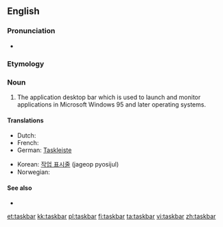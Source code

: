 ==English==

===Pronunciation===
* {{audio|en-uk-taskbar.ogg|Audio (UK)}}

===Etymology===
{{compound|task|bar}}

===Noun===
{{en-noun}}

# {{context|computing|lang=en}} The application desktop bar which is used to launch and monitor applications in Microsoft Windows 95 and later operating systems.

====Translations====
{{trans-top|taskbar}}
* Dutch: {{t-|nl|taakbalk|m}}
* French: {{t+|fr|barre des tâches|f}}
* German: [[Taskleiste]] {{f}}
{{trans-mid}}
* Korean: [[작업 표시줄]] (jageop pyosijul)
* Norwegian: {{t-|no|oppgavelinje|c}}
{{trans-bottom}}

====See also====
* {{pedialite}}

[[et:taskbar]]
[[kk:taskbar]]
[[pl:taskbar]]
[[fi:taskbar]]
[[ta:taskbar]]
[[vi:taskbar]]
[[zh:taskbar]]